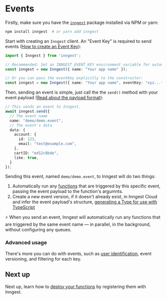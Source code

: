 # Events

Firstly, make sure you have the [`inngest`](https://www.npmjs.com/package/inngest) package installed via NPM or yarn:

```bash
npm install inngest  # or yarn add inngest
```

Start with creating an `Inngest` client. An "Event Key" is required to send events ([How to create an Event Key](/docs/creating-an-event-key)):

```typescript
import { Inngest } from 'inngest';

// Recommended: Set an INNGEST_EVENT_KEY environment variable for automatic configuration:
const inngest = new Inngest({ name: "Your app name" });

// Or you can pass the eventKey explicitly to the constructor:
const inngest = new Inngest({ name: "Your app name", eventKey: "xyz..." });
```

Then, sending an event is simple, just call the the `send()` method with your event payload ([Read about the payload format](/docs/event-format-and-structure)):

```typescript
// This sends an event to Inngest.
await inngest.send({
  // The event name
  name: "demo/demo.event",
  // The event's data
  data: {
    account: {
      id: 123,
      email: "test@example.com",
    },
    cartID: "ed12c8bde",
    like: true,
  }
});
```

Sending this event, named `demo/demo.event`, to Inngest will do two things:

1. Automatically run any [functions](/docs/functions) that are triggered by this specific event, passing the event payload to the function's argumnts.
2. Create a new event version, if it doesn't already exist, in Inngest Cloud and infer the event payload's structure, [generating a Type for use with TypeScript](/docs/typescript)

<aside>

⚡️ When you send an event, Inngest will automatically run any functions that are triggered by the same event name — in parallel, in the background, without configuring any queues.

</aside>

### Advanced usage

There's more you can do with events, such as [user identification](/docs/event-format-and-structure#optional-fields), event versioning, and filtering for each key.

## Next up

Next up, learn how to [deploy your functions](/docs/deploy) by registering them with Inngest.
